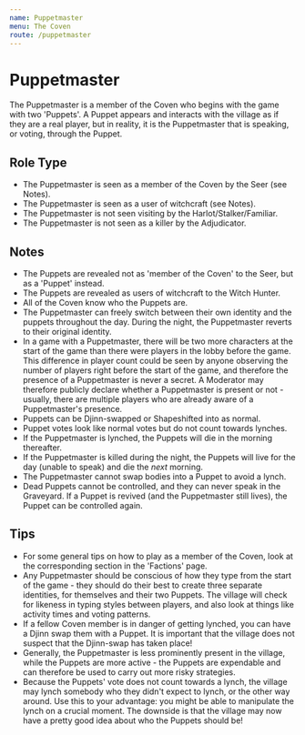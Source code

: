```yaml
---
name: Puppetmaster
menu: The Coven
route: /puppetmaster
---
```


# Puppetmaster

The Puppetmaster is a member of the Coven who begins with the game with two 'Puppets'. A Puppet appears and interacts with the village as if they are a real player, but in reality, it is the Puppetmaster that is speaking, or voting, through the Puppet.

## Role Type

- The Puppetmaster is seen as a member of the Coven by the Seer (see Notes).
- The Puppetmaster is seen as a user of witchcraft (see Notes).
- The Puppetmaster is not seen visiting by the Harlot/Stalker/Familiar.
- The Puppetmaster is not seen as a killer by the Adjudicator.

## Notes

- The Puppets are revealed not as 'member of the Coven' to the Seer, but as a 'Puppet' instead.
- The Puppets are revealed as users of witchcraft to the Witch Hunter.
- All of the Coven know who the Puppets are.
- The Puppetmaster can freely switch between their own identity and the puppets throughout the day. During the night, the Puppetmaster reverts to their original identity.
- In a game with a Puppetmaster, there will be two more characters at the start of the game than there were players in the lobby before the game. This difference in player count could be seen by anyone observing the number of players right before the start of the game, and therefore the presence of a Puppetmaster is never a secret. A Moderator may therefore publicly declare whether a Puppetmaster is present or not - usually, there are multiple players who are already aware of a Puppetmaster's presence.
- Puppets can be Djinn-swapped or Shapeshifted into as normal.
- Puppet votes look like normal votes but do not count towards lynches.
- If the Puppetmaster is lynched, the Puppets will die in the morning thereafter.
- If the Puppetmaster is killed during the night, the Puppets will live for the day (unable to speak) and die the _next_ morning.
- The Puppetmaster cannot swap bodies into a Puppet to avoid a lynch.
- Dead Puppets cannot be controlled, and they can never speak in the Graveyard. If a Puppet is revived (and the Puppetmaster still lives), the Puppet can be controlled again.

## Tips

- For some general tips on how to play as a member of the Coven, look at the corresponding section in the 'Factions' page.
- Any Puppetmaster should be conscious of how they type from the start of the game - they should do their best to create three separate identities, for themselves and their two Puppets. The village will check for likeness in typing styles between players, and also look at things like activity times and voting patterns.
- If a fellow Coven member is in danger of getting lynched, you can have a Djinn swap them with a Puppet. It is important that the village does not suspect that the Djinn-swap has taken place!
- Generally, the Puppetmaster is less prominently present in the village, while the Puppets are more active - the Puppets are expendable and can therefore be used to carry out more risky strategies.
- Because the Puppets' vote does not count towards a lynch, the village may lynch somebody who they didn't expect to lynch, or the other way around. Use this to your advantage: you might be able to manipulate the lynch on a crucial moment. The downside is that the village may now have a pretty good idea about who the Puppets should be!
